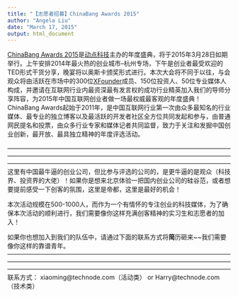 ```yaml
---
title: "【志愿者招募】ChinaBang Awards 2015"
author: "Angela Liu"
date: "March 17, 2015"
output: html_document
---
```


[ChinaBang Awards 2015](http://chinabang.technode.com)是[动点科技](http://cn.technode.com)主办的年度盛典，将于2015年3月28日如期举行。上午安排2014年最火热的创业城市–杭州专场，下午是创业者最受欢迎的TED形式干货分享，晚宴将以奥斯卡颁奖形式进行。本次大会将不同于以往，与会观众将由活跃在市场中的300位[XFounder](http://xfounder.com)成员、150位投资人、50位专业媒体人构成，并邀请在互联网行业内最资深最有发言权的成功行业精英加入我们的导师分享阵容，为2015年中国互联网创业者做一场最权威最客观的年度盛典！
ChinaBang Awards起始于2011年，是中国互联网行业第一次由众多最知名的行业媒体、最专业的独立博客以及最活跃的开发者社区全方位共同发起和参与，由普通网民提名和投票，由众多行业专家和媒体记者共同监督，致力于关注和发掘中国创业创新，最开放、最具独立精神的年度评选活动。

————————————————————————————————————————————————————————————————————————————————————————————————————————————
这里有中国最牛逼的创业公司，但比参与评选的公司的，是更牛逼的是观众（科技界、投资界的大佬）！如果你是想来北京体验一把国内创业公司的硅谷范，或者想要提前感受一下创客的氛围，这里是帝都，这里是最好的机会！

本次活动规模在500-1000人，而作为一个有情怀的专注创业的科技媒体，为了确保本次活动的顺利进行，我们需要像你这样充满创客精神的实习生和志愿者的加入！

如果你也想加入到我们的队伍中，请通过下面的联系方式将**简**历砸来~~我们需要像你这样的靠谱青年。
————————————————————————————————————————————————————————————————————————————————————————————————————————————
联系方式：
xiaoming@technode.com（活动类）
or 
Harry@technode.com（技术类）



